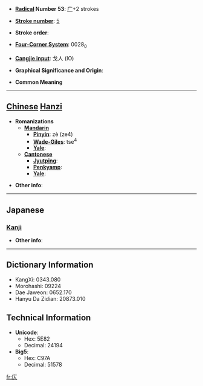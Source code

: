 * '''[[Wiktionary:Chinese radical index| Radical]] Number 53''': [[Wiktionary:Chinese radical index 广|广]]+2 strokes

* '''[[Wiktionary:Chinese total strokes index|Stroke number]]''': [[Wiktionary:Chinese total strokes index 5|5]]

* '''Stroke order''': 

* '''[[Wiktionary:Chinese four corner index|Four-Corner System]]''': 0028<sub>0</sub>

* '''[[Wiktionary:Chinese Cangjie index|Cangjie input]]''': 戈人 (IO)

* '''Graphical Significance and Origin''': 

* '''Common Meaning'''

----

== [[Chinese]] [[Hanzi]] ==

* '''Romanizations'''
** '''[[Mandarin]]'''
*** '''[[Pinyin]]''': zè (ze4)
*** '''[[Wade-Giles]]''': tse<sup>4</sup>
*** '''[[Yale]]''': 
** '''[[Cantonese]]'''
*** '''[[Jyutping]]''':
*** '''[[Penkyamp]]''': 
*** '''[[Yale]]''': 

* '''Other info''': 

----

==Japanese==
===[[Kanji]]===
{{kanji|on readings=[[しょく]] (shoku), [[しき]] (shiki)
|kun readings=
}}

* '''Other info''':  

----

== Dictionary Information ==

* KangXi: 0343.080
* Morohashi: 09224
* Dae Jaweon: 0652.170
* Hanyu Da Zidian: 20873.010

== Technical Information ==

* '''Unicode''':
** Hex: 5E82
** Decimal: 24194
* '''Big5''':
** Hex: C97A
** Decimal: 51578

[[fr:庂]]